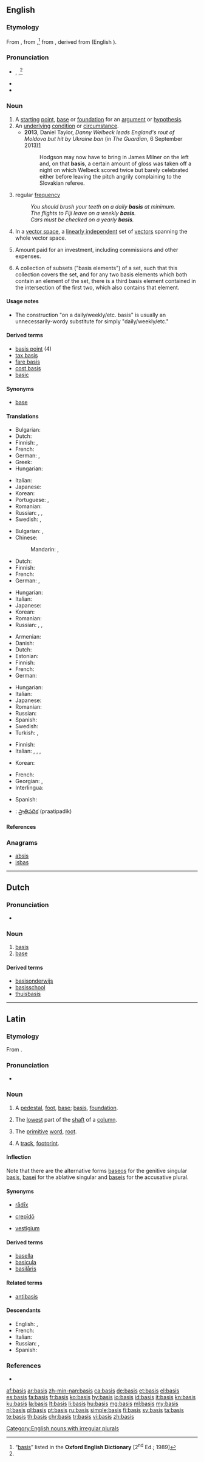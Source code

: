 ==English==

===Etymology===
From {{etyl|la|en}} {{m|la|basis}}, from {{etyl|grc|en}} {{m|grc|βάσις|tr=basis}},<ref name="OED">“[http://dictionary.oed.com/cgi/entry/50018109 basis]” listed in the '''Oxford English Dictionary''' [2<sup>nd</sup> Ed.; 1989]</ref> from {{etyl|ine-pro|en}} {{m|ine-pro|*gʷémtis}}, derived from {{etyl|ine-pro|en}} {{m|ine-pro|*gʷem-}} (English {{m|en|come}}).

===Pronunciation===
* {{a|RP}} {{enPR|bāʹsĭs}}, {{IPA|/ˈbeɪsɪs/|lang=en}},<ref name="OED"/>
* {{audio|en-us-basis.ogg|Audio (US)|lang=en}}
* {{rhymes|eɪsɪs|lang=en}}

===Noun===
{{en-noun|bases|baseis}}

# A [[starting]] [[point]], [[base]] or [[foundation]] for an [[argument]] or [[hypothesis]].
# An [[underlying]] [[condition]] or [[circumstance]].
#* '''2013''', Daniel Taylor, ''Danny Welbeck leads England's rout of Moldova but hit by Ukraine ban'' (in ''The Guardian'', 6 September 2013)[http://www.theguardian.com/football/2013/sep/06/england-moldova-world-cup-qualifier-matchreport]
#*: Hodgson may now have to bring in James Milner on the left and, on that '''basis''', a certain amount of gloss was taken off a night on which Welbeck scored twice but barely celebrated either before leaving the pitch angrily complaining to the Slovakian referee.
# regular [[frequency]]
#: ''You should brush your teeth on a daily '''basis''' at minimum.''
#: ''The flights to Fiji leave on a weekly '''basis'''.''
#: ''Cars must be checked on a yearly '''basis'''.''
# {{context|linear algebra|lang=en}} In a [[vector space]], a [[linearly independent]] set of [[vector]]s spanning the whole vector space.
# {{context|accounting|lang=en}} Amount paid for an investment, including commissions and other expenses.
# {{context|topology|lang=en}} A collection of subsets ("basis elements") of a set, such that this collection covers the set, and for any two basis elements which both contain an element of the set, there is a third basis element contained in the intersection of the first two, which also contains that element.
#: {{usex|The collection of all possible unions of basis elements of a '''basis''' is said to be the topology generated by that basis.|lang=en}}

====Usage notes====
* The construction "on a daily/weekly/etc. basis" is usually an unnecessarily-wordy substitute for simply "daily/weekly/etc."

====Derived terms====
* [[basis point]] (4)
* [[tax basis]]
* [[fare basis]]
* [[cost basis]]
* [[basic]]

====Synonyms====
* {{sense|starting point for discussion}} [[base]]

====Translations====
{{trans-top|starting point for an argument}}
* Bulgarian: {{t|bg|изходен пункт}}
* Dutch: {{t+|nl|basis|f}}
* Finnish: {{t|fi|lähtökohta}}, {{t|fi|perusta}}
* French: {{t+|fr|base|f}}
* German: {{t+|de|Basis|f}}, {{t+|de|Grundlage|f}}
* Greek: {{t+|el|βάση|f|sc=Grek}}
* Hungarian: {{t+|hu|alap}}
{{trans-mid}}
* Italian: {{t+|it|base|f}}
* Japanese: {{t+|ja|根拠|tr=こんきょ, konkyo|sc=Jpan}}
* Korean: {{t|ko|바탕|tr=batang}}
* Portuguese: {{t|pt|base|f}}, {{t|pt|fundamento|m}}
* Romanian: {{t+|ro|bază|f}}
* Russian: {{t+|ru|основа|f|tr=osnóva}}, {{t+|ru|основание|n|tr=osnovánije|sc=Cyrl}}, {{t+|ru|фундамент|m|tr=fundáment|sc=Cyrl}}
* Swedish: {{t+|sv|grund|c}}, {{t+|sv|basis|c}}
{{trans-bottom}}

{{trans-top|underlying condition}}
* Bulgarian: {{t+|bg|база}}, {{t+|bg|основа}}
* Chinese:
*: Mandarin: {{t+|cmn|基礎|sc=Hani}}, {{t+|cmn|基础|tr=jīchǔ|sc=Hani}}
* Dutch: {{t+|nl|basis|f}}
* Finnish: {{t|fi|perusta}}
* French: {{t+|fr|base|f}}
* German: {{t+|de|Basis|f}}, {{t+|de|Grundlage|f}}
{{trans-mid}}
* Hungarian: {{t+|hu|alap}}
* Italian: {{t+|it|base|f}}
* Japanese: {{t+|ja|基礎|tr=きそ, kiso|sc=Jpan}}
* Korean: {{t|ko|밑바탕|tr=mitbatang}}
* Romanian: {{t+|ro|bază|f}}
* Russian: {{t+|ru|база|f|tr=báza|sc=Cyrl}}, {{t+|ru|основа|tr=osnóva|sc=Cyrl}}, {{t+|ru|базис|m|tr=bázis|sc=Cyrl}}
{{trans-bottom}}

{{trans-top|linearly independent set of vectors}}
* Armenian: {{t|hy|բազիս|tr=bazis}}
* Danish: {{t|da|basis|c}}
* Dutch: {{t+|nl|basis|f}}
* Estonian: {{t+|et|baas}}
* Finnish: {{t+|fi|kanta}}
* French: {{t+|fr|base|f}}
* German: {{t+|de|Basis|f}}
{{trans-mid}}
* Hungarian: {{t+|hu|bázis}}
* Italian: {{t+|it|base|f}}
* Japanese: {{t|ja|基底|tr=kitei|sc=Jpan}}
* Romanian: {{t+|ro|bază|f}}
* Russian: {{t+|ru|базис|m|tr=bázis}}
* Spanish: {{t+|es|base|f}}
* Swedish: {{t+|sv|bas|c}}
* Turkish: {{t+|tr|temel}}, {{t+|tr|taban}}
{{trans-bottom}}

{{trans-top|what was paid for an investment}}
* Finnish: {{t|fi|hankintameno}}
* Italian: {{t+|it|cifra|f}}, {{t+|it|ammontare|m}}, {{t|it|cifra base}}, {{t|it|ammontare base}}
{{trans-mid}}
* Korean: {{t|ko|밑천|tr=mitcheon}}
{{trans-bottom}}

{{checktrans-top}}
* French: {{t-check|fr|base|f}}
* Georgian: {{t-check|ka|დედაბოძი|tr=dedaboji}}, {{t-check|ka|ბაზისი|tr=bazisi}}
* Interlingua: {{t-check|ia|base}}
{{trans-mid}}
* Spanish: {{t-check|es|base}}
* {{ttbc|te}}: [[ప్రాతిపదిక]] (praatipadik)
{{trans-bottom}}

====References====
<references/>

===Anagrams===
* [[absis#English|absis]]
* [[isbas#English|isbas]]

[[Category:English nouns with irregular plurals]]

----

==Dutch==

===Pronunciation===
* {{audio|Nl-basis.ogg|audio|lang=nl}}

===Noun===
{{nl-noun|f|-en|pl2=bases|basisje}}

# [[#English|basis]]
# [[base]]

====Derived terms====
* [[basisonderwijs]]
* [[basisschool]]
* [[thuisbasis]]

----

==Latin==

===Etymology===
From {{etyl|grc|la}} {{term|βάσις||foundation, base|tr=basis|lang=grc|sc=polytonic}}.

===Pronunciation===
* {{la-pronunc|basis}}

===Noun===
{{la-noun|basis|basis|basis|f|third}}

# A [[pedestal]], [[foot]], [[base]]; [[#English|basis]], [[foundation]].
# {{context|architecture|lang=la}} The [[lowest]] part of the [[shaft]] of a [[column]].
# {{context|grammar|lang=la}} The [[primitive]] [[word]], [[root]].
# {{context|of cattle|lang=la}} A [[track]], [[footprint]].

====Inflection====
Note that there are the alternative forms [[baseos]] for the genitive singular [[#Latin|basis]], [[basei|baseī]] for the ablative singular and [[baseis]] for the accusative plural.
{{la-decl-3rd-I-navis|basis|bas}}

====Synonyms====
* {{sense|basis, foundation}} [[radix#Latin|rādīx]]
* {{sense|pedestal, base}} [[crepido|crepīdō]]
* {{sense|track, footprint}} [[vestigium|vestīgium]]

====Derived terms====
* [[basella]]
* [[basicula]]
* [[basilaris|basilāris]]

====Related terms====
* [[antibasis]]

====Descendants====
* English: {{l/en|base}}, {{l/en|basis}}
* French: {{l/fr|base}}
* Italian: {{l|it|base}}
* Russian: {{l|ru|ба́за|g=f|sc=Cyrl|tr=báza}}, {{l|ru|ба́зис|g=m|sc=Cyrl|tr=bázis}}
* Spanish: {{l/es|base}}

===References===
* {{R:L&S}}

[[af:basis]]
[[ar:basis]]
[[zh-min-nan:basis]]
[[ca:basis]]
[[de:basis]]
[[et:basis]]
[[el:basis]]
[[es:basis]]
[[fa:basis]]
[[fr:basis]]
[[ko:basis]]
[[hy:basis]]
[[io:basis]]
[[id:basis]]
[[it:basis]]
[[kn:basis]]
[[ku:basis]]
[[la:basis]]
[[lt:basis]]
[[li:basis]]
[[hu:basis]]
[[mg:basis]]
[[ml:basis]]
[[my:basis]]
[[nl:basis]]
[[pl:basis]]
[[pt:basis]]
[[ru:basis]]
[[simple:basis]]
[[fi:basis]]
[[sv:basis]]
[[ta:basis]]
[[te:basis]]
[[th:basis]]
[[chr:basis]]
[[tr:basis]]
[[vi:basis]]
[[zh:basis]]